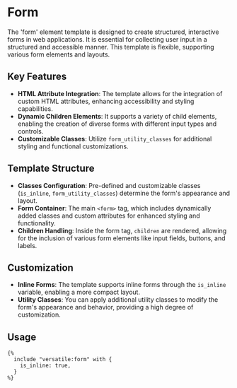 # Form

The 'form' element template is designed to create structured, interactive forms in web applications. It is essential for collecting user input in a structured and accessible manner. This template is flexible, supporting various form elements and layouts.

## Key Features

- **HTML Attribute Integration**: The template allows for the integration of custom HTML attributes, enhancing accessibility and styling capabilities.
- **Dynamic Children Elements**: It supports a variety of child elements, enabling the creation of diverse forms with different input types and controls.
- **Customizable Classes**: Utilize `form_utility_classes` for additional styling and functional customizations.

## Template Structure

- **Classes Configuration**: Pre-defined and customizable classes (`is_inline`, `form_utility_classes`) determine the form's appearance and layout.
- **Form Container**: The main `<form>` tag, which includes dynamically added classes and custom attributes for enhanced styling and functionality.
- **Children Handling**: Inside the form tag, `children` are rendered, allowing for the inclusion of various form elements like input fields, buttons, and labels.

## Customization

- **Inline Forms**: The template supports inline forms through the `is_inline` variable, enabling a more compact layout.
- **Utility Classes**: You can apply additional utility classes to modify the form's appearance and behavior, providing a high degree of customization.

## Usage

```twig
{%
  include "versatile:form" with {
    is_inline: true,
  }
%}
```
